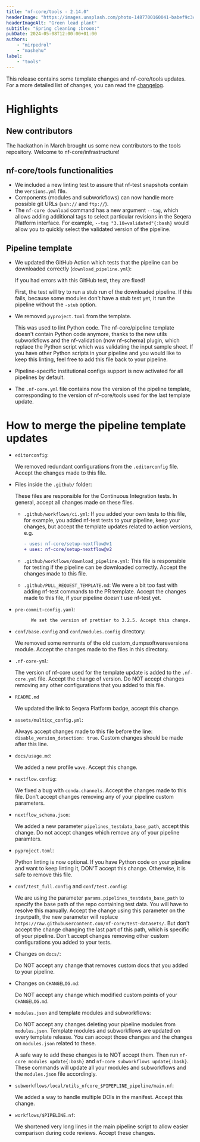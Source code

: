 ```yaml
---
title: "nf-core/tools - 2.14.0"
headerImage: "https://images.unsplash.com/photo-1487700160041-babef9c3cb55"
headerImageAlt: "Green lead plant"
subtitle: "Spring cleaning :broom:"
pubDate: 2024-05-08T12:00:00+01:00
authors:
    - "mirpedrol"
    - "mashehu"
label:
    - "tools"
---
```



This release contains some template changes and nf-core/tools updates. For a more detailed list of changes, you can read the [changelog](https://github.com/nf-core/tools/releases/tag/2.14.0).

# Highlights

## New contributors

The hackathon in March brought us some new contributors to the tools repository. Welcome to nf-core/infrastructure!

<div class="d-flex flex-wrap">
    <GitHubProfilePictureExtended username="asp8200" size={40} wrapperClasses="me-2" imgClasses="mb-0" />
    <GitHubProfilePictureExtended username="swampie" size={40} wrapperClasses="me-2" imgClasses="mb-0" />
    <GitHubProfilePictureExtended username="vickylaram" size={40} wrapperClasses="me-2" imgClasses="mb-0" />
    <GitHubProfilePictureExtended username="leomrtns" size={40} wrapperClasses="me-2" imgClasses="mb-0" />
    <GitHubProfilePictureExtended username="emi80" size={40} wrapperClasses="me-2" imgClasses="mb-0" />
    <GitHubProfilePictureExtended username="wsosna" size={40} wrapperClasses="me-2" imgClasses="mb-0" />
    <GitHubProfilePictureExtended username="pmoris" size={40} wrapperClasses="me-2" imgClasses="mb-0" />
    <GitHubProfilePictureExtended username="Joon-Klaps" size={40} wrapperClasses="me-2" imgClasses="mb-0" />
    <GitHubProfilePictureExtended username="alexhermida" size={40} wrapperClasses="me-2" imgClasses="mb-0" />
    <GitHubProfilePictureExtended username="k1sauce" size={40} wrapperClasses="me-2" imgClasses="mb-0" />
    <GitHubProfilePictureExtended username="mattdoug604" size={40} wrapperClasses="me-2" imgClasses="mb-0" />
</div>

## nf-core/tools functionalities

- We included a new linting test to assure that nf-test snapshots contain the `versions.yml` file.
- Components (modules and subworkflows) can now handle more possible git URLs (`ssh://` and `ftp://`).
- The `nf-core download` command has a new argument `--tag`, which allows adding additional tags to select particular revisions in the Seqera Platform interface. For example, `--tag "3.10=validated"{:bash}` would allow you to quickly select the validated version of the pipeline.

## Pipeline template

- We updated the GitHub Action which tests that the pipeline can be downloaded correctly (`download_pipeline.yml`):

    If you had errors with this GitHub test, they are fixed!

    First, the test will try to run a stub run of the downloaded pipeline. If this fails, because some modules don't have a stub test yet, it run the pipeline without the `-stub` option.

- We removed `pyproject.toml` from the template.

    This was used to lint Python code.
    The nf-core/pipeline template doesn't contain Python code anymore, thanks to the new utils subworkflows and the nf-validation (now nf-schema) plugin,
    which replace the Python script which was validating the input sample sheet.
    If you have other Python scripts in your pipeline and you would like to keep this linting, feel free to add this file back to your pipeline.

- Pipeline-specific institutional configs support is now activated for all pipelines by default.

- The `.nf-core.yml` file contains now the version of the pipeline template,
  corresponding to the version of nf-core/tools used for the last template update.

# How to merge the pipeline template updates

- `editorconfig`:

    We removed redundant configurations from the `.editorconfig` file. Accept the changes made to this file.

- Files inside the `.github/` folder:

    These files are responsible for the Continuous Integration tests. In general, accept all changes made on these files.

    - `.github/workflows/ci.yml`: If you added your own tests to this file, for example, you added nf-test tests to your pipeline,
      keep your changes, but accept the template updates related to action versions, e.g.

        ```diff "v1" "v2"
        - uses: nf-core/setup-nextflow@v1
        + uses: nf-core/setup-nextflow@v2
        ```

    - `.github/workflows/download_pipeline.yml`: This file is responsible for testing if the pipeline can be downloaded correctly. Accept the changes made to this file.

    - `.github/PULL_REQUEST_TEMPLATE.md`: We were a bit too fast with adding nf-test commands to the PR template. Accept the changes made to this file, if your pipeline doesn't use nf-test yet.

- `pre-commit-config.yaml`:

            We set the version of prettier to 3.2.5. Accept this change.

- `conf/base.config` and `conf/modules.config` directory:

    We removed some remnants of the old custom_dumpsoftwareversions module. Accept the changes made to the files in this directory.

- `.nf-core-yml`:

    The version of nf-core used for the template update is added to the `.nf-core.yml` file.
    Accept the change of version.
    Do NOT accept changes removing any other configurations that you added to this file.

- `README.md`

    We updated the link to Seqera Platform badge, accept this change.

- `assets/multiqc_config.yml`:

    Always accept changes made to this file before the line: `disable_version_detection: true`.
    Custom changes should be made after this line.

- `docs/usage.md`:

    We added a new profile `wave`. Accept this change.

- `nextflow.config`:

    We fixed a bug with `conda.channels`. Accept the changes made to this file.
    Don't accept changes removing any of your pipeline custom parameters.

- `nextflow_schema.json`:

    We added a new parameter `pipelines_testdata_base_path`, accept this change.
    Do not accept changes which remove any of your pipeline paramters.

- `pyproject.toml`:

    Python linting is now optional. If you have Python code on your pipeline and want to keep linting it, DON'T accept this change.
    Otherwise, it is safe to remove this file.

- `conf/test_full.config` and `conf/test.config`:

    We are using the parameter `params.pipelines_testdata_base_path` to specify the base path of the repo containing test data.
    You will have to resolve this manually. Accept the change using this parameter on the `input`path, the new parameter will replace `https://raw.githubusercontent.com/nf-core/test-datasets/`.
    But don't accept the change changing the last part of this path, which is specific of your pipeline.
    Don't accept changes removing other custom configurations you added to your tests.

- Changes on `docs/`:

    Do NOT accept any change that removes custom docs that you added to your pipeline.

- Changes on `CHANGELOG.md`:

    Do NOT accept any change which modified custom points of your `CHANGELOG.md`.

- `modules.json` and template modules and subworkflows:

    Do NOT accept any changes deleting your pipeline modules from `modules.json`.
    Template modules and subworkflows are updated on every template release. You can accept those changes and the changes on `modules.json` related to these.

    A safe way to add these changes is to NOT accept them.
    Then run `nf-core modules update{:bash}` and `nf-core subworkflows update{:bash}`.
    These commands will update all your modules and subworkflows and the `modules.json` file accordingly.

- `subworkflows/local/utils_nfcore_$PIPEPLINE_pipeline/main.nf`:

    We added a way to handle multiple DOIs in the manifest. Accept this change.

- `workflows/$PIPELINE.nf`:

    We shortened very long lines in the main pipeline script to allow easier comparison during code reviews. Accept these changes.
